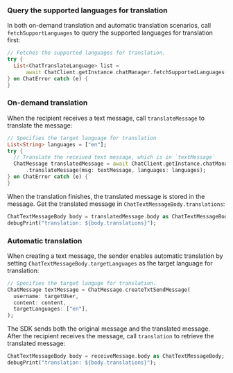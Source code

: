 <PlatformWrapper platform="flutter">

### Query the supported languages for translation

In both on-demand translation and automatic translation scenarios, call `fetchSupportLanguages` to query the supported languages for translation first:

```dart
// Fetches the supported languages for translation.
try {
  List<ChatTranslateLanguage> list =
      await ChatClient.getInstance.chatManager.fetchSupportedLanguages();
} on ChatError catch (e) {
}
```

### On-demand translation

When the recipient receives a text message, call `translateMessage` to translate the message:

```dart
// Specifies the target language for translation
List<String> languages = ["en"];
try {
  // Translate the received text message, which is in `textMessage`
  ChatMessage translatedMessage = await ChatClient.getInstance.chatManager
      .translateMessage(msg: textMessage, languages: languages);
} on ChatError catch (e) {
}
```

When the translation finishes, the translated message is stored in the message. Get the translated message in `ChatTextMessageBody.translations`:

```dart
ChatTextMessageBody body = translatedMessage.body as ChatTextMessageBody;
debugPrint("translation: ${body.translations}");
```

### Automatic translation

When creating a text message, the sender enables automatic translation by setting `ChatTextMessageBody.targetLanguages` as the target language for translation:

```dart
// Specifies the target languge for translation.
ChatMessage textMessage = ChatMessage.createTxtSendMessage(
  username: targetUser,
  content: content,
  targetLanguages: ["en"],
);
```

The SDK sends both the original message and the translated message. After the recipient receives the message, call `translation` to retrieve the translated message:

```dart
ChatTextMessageBody body = receiveMessage.body as ChatTextMessageBody;
debugPrint("translation: ${body.translations}");
```

</PlatformWrapper>